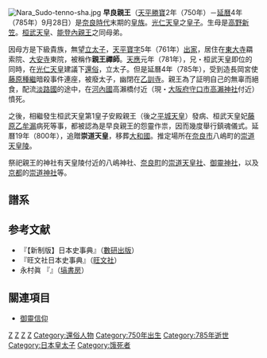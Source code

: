 {{japanese|japanese=早良親王|kana=さわらしんのう|romaji=Sawara Shinnō}}
{{東亞男性歷史人物
|名稱 =早良親王
|身份 =[[桓武天皇|桓武天皇]]太子
|國家 =
|時代 =[[奈良時代|奈良時代]]
|主君 =
|屆數 =
|最高職務 =
|前任 = 
|繼任 = 
|圖片名稱 =
|圖片大小 =
|圖片說明 =
|氏 =
|姓 =
|穆坤= <!--清代八旗满洲人物专用-->
|名 =
|姓名 =
|羅馬拼音 =
|假名 = <!--日本、琉球人用-->
|諺文 = <!--朝鮮、韓國人用-->
|字 =
|號=
|名乘 = <!--琉球士族用-->
|官職 =
|封爵 =
|封號 =崇道天皇
|位階 =
|御稱號 = <!--日本皇族之稱號-->
|宮號1 = <!--日本皇族之宮號-->
|宮號2 = <!--朝鮮王族之宮號-->
|封地 =
|神號 =
|尊號 =
|族裔 = 
|信仰 = <!--指的是宗教信仰-->
|旗籍 = <!--清代八旗人物专用-->
|氏族 =
|籍貫 =
|本貫 = <!--朝鮮人用-->
|世居地= <!--清代八旗人物专用-->
|世居地/穆坤= <!--专门用于清代八旗满洲人物世居地和穆坤相同时-->
|祖籍 =
|本籍 =
|出身地 =
|府邸 =
|世系 = 
|初名 =
|乳名 = <!--日本、朝鮮、琉球以外人物用-->
|幼名 = <!--日本人用-->
|兒名 = <!--朝鮮人用-->
|童名 = <!--琉球人用-->
|小字 =
|別名 =
|法號 =
|院號 =
|其他名號 =
|出生日期 =[[孝謙天皇|孝謙天皇]]天平勝寶2年<br>750年
|出生地點 =
|婚年 =
|逝世日期 =[[桓武天皇|桓武天皇]]延曆4年<br>{{Death year and age|785|750}}
|逝世地點 =
|在位年代 =
|廟號 =
|諡號 =
|墓葬 =
|祠廟 =
|父親 =[[光仁天皇|光仁天皇]]
|嫡母 =
|母親 =高野新笠
|繼父=
|繼母=
|養父=
|養母=
|猶父= <!--日本人用-->
|烏帽子親= <!--日本人、琉球人用-->
|元配 =
|正室 =
|妻 =
|繼室 =
|平妻 =
|側室 =
|元配之父 =
|元配之嫡母 =
|元配之母 =
|正室之父 =
|正室之嫡母 =
|正室之母 =
|妻之父 =
|妻之嫡母 =
|妻之母 =
|繼室之父 =
|繼室之嫡母 =
|繼室之母 =
|平妻之父 =
|平妻之嫡母 =
|平妻之母 =
|兄弟 =[[桓武天皇|桓武天皇]]
|姊妹 =
|嫡兄弟 =
|嫡姊妹 =
|庶兄弟 =
|庶姊妹 =
|同胞兄弟 =
|同胞姊妹 =
|異母兄弟 =
|異母姊妹 =
|異父兄弟 =
|異父姊妹 =
|繼兄弟 =
|繼姊妹 =
|子 =
|女 =
|嫡子 =
|嫡女 =
|庶子 =
|庶女 =
|養子 =
|養女 =
|猶子 = <!--日本人用-->
|婿養子 = <!--日本人用-->
|烏帽子子 = <!--日本人用-->
|繼子 =
|繼女 =
|其他親屬 =
|出身 = <!---此处指科举出身--->
|功名 = 
|經歷 = 
|著作 =
|注釋 =
}}
[[File:Nara_Sudo-tenno-sha.jpg|right]]
'''早良親王'''（[[天平勝寶|天平勝寶]]2年（750年）－[[延曆|延曆]]4年（785年）9月28日）是[[奈良時代|奈良時代]]末期的[[皇族|皇族]]。[[光仁天皇|光仁天皇]]之[[皇子|皇子]]。生母是[[高野新笠|高野新笠]]。[[桓武天皇|桓武天皇]]、[[能登內親王|能登內親王]]之同母弟。

因母方是下級貴族，無望[[立太子|立太子]]，[[天平寶字|天平寶字]]5年（761年）[[出家|出家]]，居住在[[東大寺|東大寺]]羂索院、[[大安寺_(奈良)|大安寺]]東院，被稱作'''親王禪師'''。[[天應_(光仁天皇)|天應]]元年（781年），兄・桓武天皇即位的同時，在[[光仁天皇|光仁天皇]]建議下[[還俗|還俗]]，立太子。但是延曆4年（785年），受到造長岡宮使[[藤原種繼|藤原種繼]]暗殺事件連座，被廢太子，幽閉在[[乙訓寺|乙訓寺]]。親王為了証明自己的無辜而絕食，配流[[淡路國|淡路國]]的途中，在[[河內國|河內國]]高瀨橋付近（現・[[大阪府|大阪府]][[守口市|守口市]][[高瀨神社_(守口市)|高瀨神社]]付近）憤死。

之後，相繼發生桓武天皇第1皇子安殿親王（後之[[平城天皇|平城天皇]]）發病、桓武天皇妃[[藤原乙牟漏|藤原乙牟漏]]病死等事，都被認為是早良親王的怨靈作祟，因而幾度舉行鎮魂儀式。延曆19年（800年），追贈'''崇道天皇'''，移葬[[大和國|大和國]]。推定場所在[[奈良市|奈良市]]八嶋町的[[崇道天皇陵|崇道天皇陵]]。

祭祀親王的神社有天皇陵付近的八嶋神社、[[奈良町|奈良町]]的[[崇道天皇社|崇道天皇社]]、[[御靈神社|御靈神社]]，以及[[京都|京都]]的[[崇道神社|崇道神社]]等。

==譜系==
{{日本皇室白鳳奈良時代}}

== 参考文献 ==
* 『【新制版】日本史事典』（[[數研出版|數研出版]]）
* 『旺文社日本史事典』（[[旺文社|旺文社]]）
* 永村眞 『{{lang|ja|中世東大寺の組織と経営}}』（[[塙書房|塙書房]]）

== 關連項目 ==
* [[御靈信仰|御靈信仰]]

{{Authority control}}
[[Category:奈良時代親王|Z]]

[[Category:日本人物神|Z]]
[[Category:日本追尊天皇|Z]]
[[Category:死於絕食的日本人|Z]]
[[Category:還俗人物|Category:還俗人物]]
[[Category:750年出生|Category:750年出生]]
[[Category:785年逝世|Category:785年逝世]]
[[Category:日本皇太子|Category:日本皇太子]]
[[Category:饿死者|Category:饿死者]]